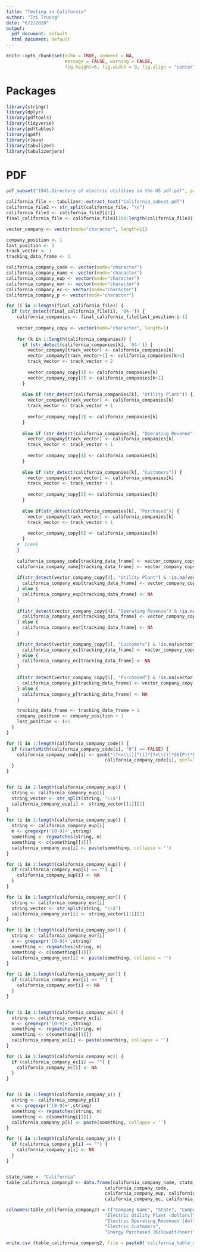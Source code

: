 ```yaml
---
title: "Testing in California"
author: "Tri Truong"
date: "6/2/2020"
output: 
  pdf_document: default
  html_document: default
---
```


```r
knitr::opts_chunk$set(echo = TRUE, comment = NA, 
                      message = FALSE, warning = FALSE,
                      fig.height=6, fig.width = 9, fig.align = "center")
```

# Packages

```r
library(stringr)
library(dplyr)
library(pdftools)
library(tidyverse)
library(pdftables)
library(qpdf)
library(rJava)
library(tabulizer)
library(tabulizerjars)
```

# PDF

```r
pdf_subset("1941.Directory of electric utilities in the US pdf.pdf", page= 122:141, output= "California_subset.pdf")
```


```r
california_file <- tabulizer::extract_text("California_subset.pdf")
california_file2 <- str_split(california_file, "\n")
california_file3 <- california_file2[[1]]
final_california_file <- california_file3[104:length(california_file3)]
```


```r
vector_company <- vector(mode="character", length=11)

company_position <- 1
last_position <- 1
track_vector <- 1
tracking_data_frame <- 1

california_company_code <- vector(mode="character")
california_company_name <- vector(mode="character")
california_company_eup <- vector(mode="character")
california_company_eor <- vector(mode="character")
california_company_ec <- vector(mode="character")
california_company_p <- vector(mode="character")
```

```r
for (i in 3:length(final_california_file)) {
  if (str_detect(final_california_file[i], '04-')) {
    california_companies <- final_california_file[last_position:i-1]
    
    vector_company_copy <- vector(mode="character", length=1)
    
    for (k in 1:length(california_companies)) {
      if (str_detect(california_companies[k], '04-')) {
        vector_company[track_vector] <- california_companies[k]
        vector_company[track_vector+1] <- california_companies[k+1]
        track_vector <- track_vector + 2
        
        vector_company_copy[1] <- california_companies[k]
        vector_company_copy[2] <- california_companies[k+1]
      }
      
      else if (str_detect(california_companies[k], "Utility Plant")) {
        vector_company[track_vector] <- california_companies[k]
        track_vector <- track_vector + 1
        
        vector_company_copy[3] <- california_companies[k]
      }
      
      else if (str_detect(california_companies[k], "Operating Revenue")) {
        vector_company[track_vector] <- california_companies[k]
        track_vector <- track_vector + 1
        
        vector_company_copy[4] <- california_companies[k]
      }
      
      else if (str_detect(california_companies[k], "Customers")) {
        vector_company[track_vector] <- california_companies[k]
        track_vector <- track_vector + 1
        
        vector_company_copy[5] <- california_companies[k]
      }
      
      else if(str_detect(california_companies[k], "Purchased")) {
        vector_company[track_vector] <- california_companies[k]
        track_vector <- track_vector + 1
        
        vector_company_copy[6] <- california_companies[k]
      }
    #  break
    }
    
    california_company_code[tracking_data_frame] <- vector_company_copy[1]
    california_company_name[tracking_data_frame] <- vector_company_copy[2]
    
    if(str_detect(vector_company_copy[3], "Utility Plant") & !is.na(vector_company_copy[3])) {
      california_company_eup[tracking_data_frame] <- vector_company_copy[3]
    } else {
      california_company_eup[tracking_data_frame] <- NA
    }
    
    if(str_detect(vector_company_copy[4], "Operating Revenue") & !is.na(vector_company_copy[4])) {
      california_company_eor[tracking_data_frame] <- vector_company_copy[4]
    } else {
      california_company_eor[tracking_data_frame] <- NA
    }
    
    if(str_detect(vector_company_copy[5], "Customers") & !is.na(vector_company_copy[5])) {
      california_company_ec[tracking_data_frame] <- vector_company_copy[5]
    } else {
      california_company_ec[tracking_data_frame] <- NA
    }
    
    if(str_detect(vector_company_copy[6], "Purchased") & !is.na(vector_company_copy[6])) {
      california_company_p[tracking_data_frame] <- vector_company_copy[6]
    } else {
      california_company_p[tracking_data_frame] <- NA
    }

    tracking_data_frame <- tracking_data_frame + 1
    company_position <- company_position + 1
    last_position <- i+1
  }
}
```


```r
for (i in 1:length(california_company_code)) {
  if (startsWith(california_company_code[i], "0") == FALSE) {
    california_company_code[i] <- gsub("(?<=\\()[^()]*(?=\\))(*SKIP)(*F)|.", "", 
                                     california_company_code[i], perl=T)
  }
}


for (i in 1:length(california_company_eup)) {
  string <- california_company_eup[i]
  string_vector <- str_split(string, "\\$")
  california_company_eup[i] <- string_vector[[1]][2]
}

for (i in 1:length(california_company_eup)) {
  string <- california_company_eup[i]
  m <- gregexpr('[0-9]+',string)
  something <- regmatches(string, m)
  something <- c(something[[1]])
  california_company_eup[i] <- paste(something, collapse = '')
}

for (i in 1:length(california_company_eup)) {
  if (california_company_eup[i] == "") {
    california_company_eup[i] <- NA
  }
}

for (i in 1:length(california_company_eor)) {
  string <- california_company_eor[i]
  string_vector <- str_split(string, "\\$")
  california_company_eor[i] <- string_vector[[1]][2]
}

for (i in 1:length(california_company_eor)) {
  string <- california_company_eor[i]
  m <- gregexpr('[0-9]+',string)
  something <- regmatches(string, m)
  something <- c(something[[1]])
  california_company_eor[i] <- paste(something, collapse = '')
}

for (i in 1:length(california_company_eor)) {
  if (california_company_eor[i] == "") {
    california_company_eor[i] <- NA
  }
}


for (i in 1:length(california_company_ec)) {
  string <- california_company_ec[i]
  m <- gregexpr('[0-9]+',string)
  something <- regmatches(string, m)
  something <- c(something[[1]])
  california_company_ec[i] <- paste(something, collapse = '')
}

for (i in 1:length(california_company_ec)) {
  if (california_company_ec[i] == "") {
    california_company_ec[i] <- NA
  }
}


for (i in 1:length(california_company_p)) {
  string <- california_company_p[i]
  m <- gregexpr('[0-9]+',string)
  something <- regmatches(string, m)
  something <- c(something[[1]])
  california_company_p[i] <- paste(something, collapse = '')
}

for (i in 1:length(california_company_p)) {
  if (california_company_p[i] == "") {
    california_company_p[i] <- NA
  }
}


state_name <- "California"
table_california_company2 <- data.frame(california_company_name, state_name, 
                                     california_company_code, 
                                     california_company_eup, california_company_eor,
                                     california_company_ec, california_company_p)

colnames(table_california_company2) = c("Company Name", "State", "Company Code", 
                                     "Electric Utility Plant (dollars)", 
                                     "Electric Operating Revenues (dollars)",
                                     "Electric Customers", 
                                     "Energy Purchased (Kilowatt/hour)")

write.csv (table_california_company2, file = paste0('california_table_company_1941', '.csv'))
```

